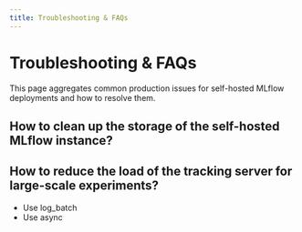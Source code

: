 ```yaml
---
title: Troubleshooting & FAQs
---
```


# Troubleshooting & FAQs

This page aggregates common production issues for self-hosted MLflow deployments and how to resolve them.

## How to clean up the storage of the self-hosted MLflow instance?


##



## How to reduce the load of the tracking server for large-scale experiments?

- Use log_batch
- Use async
